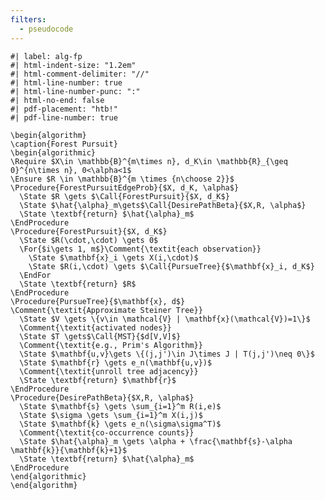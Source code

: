 ```yaml
---
filters:
  - pseudocode
---
```


```pseudocode
#| label: alg-fp
#| html-indent-size: "1.2em"
#| html-comment-delimiter: "//"
#| html-line-number: true
#| html-line-number-punc: ":"
#| html-no-end: false
#| pdf-placement: "htb!"
#| pdf-line-number: true

\begin{algorithm}
\caption{Forest Pursuit}
\begin{algorithmic}
\Require $X\in \mathbb{B}^{m\times n}, d_K\in \mathbb{R}_{\geq 0}^{n\times n}, 0<\alpha<1$
\Ensure $R \in \mathbb{B}^{m \times {n\choose 2}}$
\Procedure{ForestPursuitEdgeProb}{$X, d_K, \alpha$}
  \State $R \gets $\Call{ForestPursuit}{$X, d_K$}
  \State $\hat{\alpha}_m\gets$\Call{DesirePathBeta}{$X,R, \alpha$}
  \State \textbf{return} $\hat{\alpha}_m$
\EndProcedure
\Procedure{ForestPursuit}{$X, d_K$}
  \State $R(\cdot,\cdot) \gets 0$
  \For{$i\gets 1, m$}\Comment{\textit{each observation}}
    \State $\mathbf{x}_i \gets X(i,\cdot)$
    \State $R(i,\cdot) \gets $\Call{PursueTree}{$\mathbf{x}_i, d_K$} 
  \EndFor
  \State \textbf{return} $R$
\EndProcedure
\Procedure{PursueTree}{$\mathbf{x}, d$}
\Comment{\textit{Approximate Steiner Tree}}
  \State $V \gets \{v\in \mathcal{V} | \mathbf{x}(\mathcal{V})=1\}$
  \Comment{\textit{activated nodes}}
  \State $T \gets$\Call{MST}{$d[V,V]$}
  \Comment{\textit{e.g., Prim's Algorithm}}
  \State $\mathbf{u,v}\gets \{(j,j')\in J\times J | T(j,j')\neq 0\}$
  \State $\mathbf{r} \gets e_n(\mathbf{u,v})$
  \Comment{\textit{unroll tree adjacency}}
  \State \textbf{return} $\mathbf{r}$ 
\EndProcedure
\Procedure{DesirePathBeta}{$X,R, \alpha$}
  \State $\mathbf{s} \gets \sum_{i=1}^m R(i,e)$
  \State $\sigma \gets \sum_{i=1}^m X(i,j)$
  \State $\mathbf{k} \gets e_n(\sigma\sigma^T)$
  \Comment{\textit{co-occurrence counts}}
  \State $\hat{\alpha}_m \gets \alpha + \frac{\mathbf{s}-\alpha \mathbf{k}}{\mathbf{k}+1}$
  \State \textbf{return} $\hat{\alpha}_m$
\EndProcedure
\end{algorithmic}
\end{algorithm}
```
